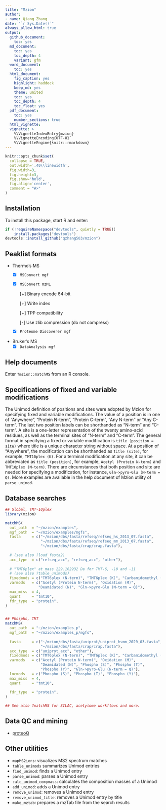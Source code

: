 ```yaml
---
title: "Mzion"
author:
- name: Qiang Zhang
date: "`r Sys.Date()`"
always_allow_html: true
output:
  github_document:
    toc: yes
  md_document:
    toc: yes
    toc_depth: 4
    variant: gfm
  word_document:
    toc: yes
  html_document:
    fig_caption: yes
    highlight: haddock
    keep_md: yes
    theme: united
    toc: yes
    toc_depth: 4
    toc_float: yes
  pdf_document:
    toc: yes
    number_sections: true
  html_vignette: 
  vignette: >
    %\VignetteIndexEntry{mzion}
    %\VignetteEncoding{UTF-8}`
    %\VignetteEngine{knitr::rmarkdown}
---
```


```r
knitr::opts_chunk$set(
  collapse = TRUE,
  out.width='.40\\linewidth',
  fig.width=3,
  fig.height=3,
  fig.show='hold',
  fig.align='center',
  comment = "#>"
)
```

## Installation

To install this package, start R and enter:

```r
if (!requireNamespace("devtools", quietly = TRUE))
    install.packages("devtools")
devtools::install_github("qzhang503/mzion")
```

## Peaklist formats
-   Thermo's MS
    -   [x] `MSConvert mgf`
    -   [x] `MSConvert mzML`

        [+] Binary encode 64-bit

        [+] Write index

        [+] TPP compatibility

        [-] Use zlib compression (do not compress)

    -   [x] `Proteome Discoverer mgf`
-   Bruker's MS
    -   [x] `DataAnalysis mgf`

## Help documents
Enter `?mzion::matchMS` from an R console.

## Specifications of fixed and variable modifications

The Unimod definition of positions and sites were adopted by Mzion for specifying fixed and variable modifications. The value of a position is in one of "Anywhere", "Protein N-term", "Protein C-term", "Any N-term" or "Any C-term". The last two position labels can be shorthanded as "N-term" and "C-term". A site is a one-letter representation of the twenty amino-acid residues, as well as the terminal sites of "N-term" and "C-term". The general format in specifying a fixed or variable modification is `title (position = site)` where title is a unique character string without space. At a position of "Anywhere", the modification can be shorthanded as `title (site)`, for example, `TMT10plex (K)`. For a terminal modification at any site, it can be abbreviated as `title (position)`, for example, `Acetyl (Protein N-term)` and `TMT10plex (N-term)`. There are circumstances that both position and site are needed for specifying a modification, for instance, `Gln->pyro-Glu (N-term = Q)`. More examples are available in the help document of Mzion utility of `parse_unimod`.

## Database searches

``` r
## Global, TMT-10plex
library(mzion)

matchMS(
  out_path  = "~/mzion/examples", 
  mgf_path  = "~/mzion/examples/mgfs",
  fasta     = c("~/mzion/dbs/fasta/refseq/refseq_hs_2013_07.fasta", 
                "~/mzion/dbs/fasta/refseq/refseq_mm_2013_07.fasta", 
                "~/mzion/dbs/fasta/crap/crap.fasta"), 
  
  # (see also ?load_fasta2)
  acc_type  = c("refseq_acc", "refseq_acc", "other"), 
  
  # "TMT6plex" at mass 229.162932 Da for TMT-6, -10 and -11 
  # (see also ?table_unimods)
  fixedmods = c("TMT6plex (N-term)", "TMT6plex (K)", "Carbamidomethyl (C)"),
  varmods   = c("Acetyl (Protein N-term)", "Oxidation (M)",
               "Deamidated (N)", "Gln->pyro-Glu (N-term = Q)"),
  max_miss  = 4, 
  quant     = "tmt10", 
  fdr_type  = "protein", 
)


## Phospho, TMT
matchMS(
  out_path  = "~/mzion/examples_p", 
  mgf_path  = "~/mzion/examples_p/mgfs",
  
  fasta     = c("~/mzion/dbs/fasta/uniprot/uniprot_hsmm_2020_03.fasta", 
                "~/mzion/dbs/fasta/crap/crap.fasta"), 
  acc_type  = c("uniprot_acc", "other"), 
  fixedmods = c("TMT6plex (N-term)", "TMT6plex (K)", "Carbamidomethyl (C)"), 
  varmods   = c("Acetyl (Protein N-term)", "Oxidation (M)", 
                "Deamidated (N)", "Phospho (S)", "Phospho (T)", 
                "Phospho (Y)", "Gln->pyro-Glu (N-term = Q)"), 
  locmods   = c("Phospho (S)", "Phospho (T)", "Phospho (Y)"), 
  max_miss  = 4, 
  quant     = "tmt10", 
  
  fdr_type  = "protein",
)

## See also ?matchMS for SILAC, acetylome workflows and more.
```

## Data QC and mining
-   [proteoQ](https://github.com/qzhang503/proteoQ/)

## Other utilities
-   `mapMS2ions`: visualizes MS2 spectrum matches 
-   `table_unimods` summarizes Unimod entries
-   `find_unimod`: finds a Unimod entry
-   `parse_unimod`: parses a Unimod entry
-   `calc_unimod_compmass`: calculates the composition masses of a Unimod
-   `add_unimod`: adds a Unimod entry
-   `remove_unimod`: removes a Unimod entry
-   `remove_unimod_title`: removes a Unimod entry by title
-   `make_mztab`: prepares a mzTab file from the search results


